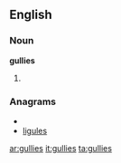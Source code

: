 ==English==

===Noun===
'''gullies'''

# {{plural of|[[gully]]}}

===Anagrams===
* {{alphagram|egillsu}}
* [[ligules#English|ligules]]

[[ar:gullies]]
[[it:gullies]]
[[ta:gullies]]